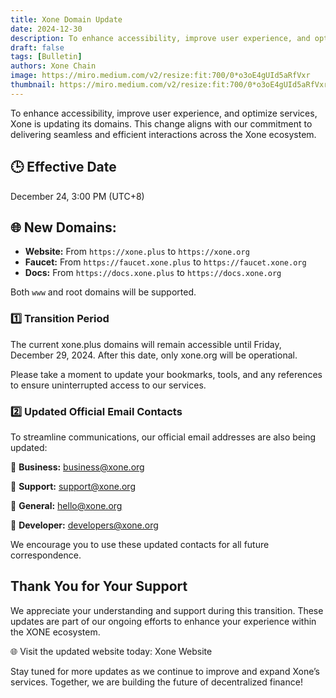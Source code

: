 ```yaml
---
title: Xone Domain Update
date: 2024-12-30
description: To enhance accessibility, improve user experience, and optimize services, Xone is updating its domains. This change aligns with our commitment to delivering seamless and efficient interactions across the XONE ecosystem.
draft: false
tags: [Bulletin]
authors: Xone Chain
image: https://miro.medium.com/v2/resize:fit:700/0*o3oE4gUId5aRfVxr
thumbnail: https://miro.medium.com/v2/resize:fit:700/0*o3oE4gUId5aRfVxr
---
```



To enhance accessibility, improve user experience, and optimize services, Xone is updating its domains. This change aligns with our commitment to delivering seamless and efficient interactions across the Xone ecosystem.

## 🕒 Effective Date

December 24, 3:00 PM (UTC+8)

## 🌐 New Domains:

- **Website:** From `https://xone.plus` to `https://xone.org`
- **Faucet:** From `https://faucet.xone.plus` to `https://faucet.xone.org`
- **Docs:** From `https://docs.xone.plus` to `https://docs.xone.org`

Both `www` and root domains will be supported.

### 1️⃣ Transition Period

The current xone.plus domains will remain accessible until Friday, December 29, 2024. After this date, only xone.org will be operational.

Please take a moment to update your bookmarks, tools, and any references to ensure uninterrupted access to our services.

### 2️⃣ Updated Official Email Contacts

To streamline communications, our official email addresses are also being updated:

📧 **Business:** business@xone.org

📧 **Support:** support@xone.org

📧 **General:** hello@xone.org

📧 **Developer:** developers@xone.org

We encourage you to use these updated contacts for all future correspondence.

## Thank You for Your Support

We appreciate your understanding and support during this transition. These updates are part of our ongoing efforts to enhance your experience within the XONE ecosystem.

🌐 Visit the updated website today: <Link className='text-primaryHue' isExternal showAnchorIcon href="https://xone.org">Xone Website</Link>

Stay tuned for more updates as we continue to improve and expand Xone’s services. Together, we are building the future of decentralized finance!